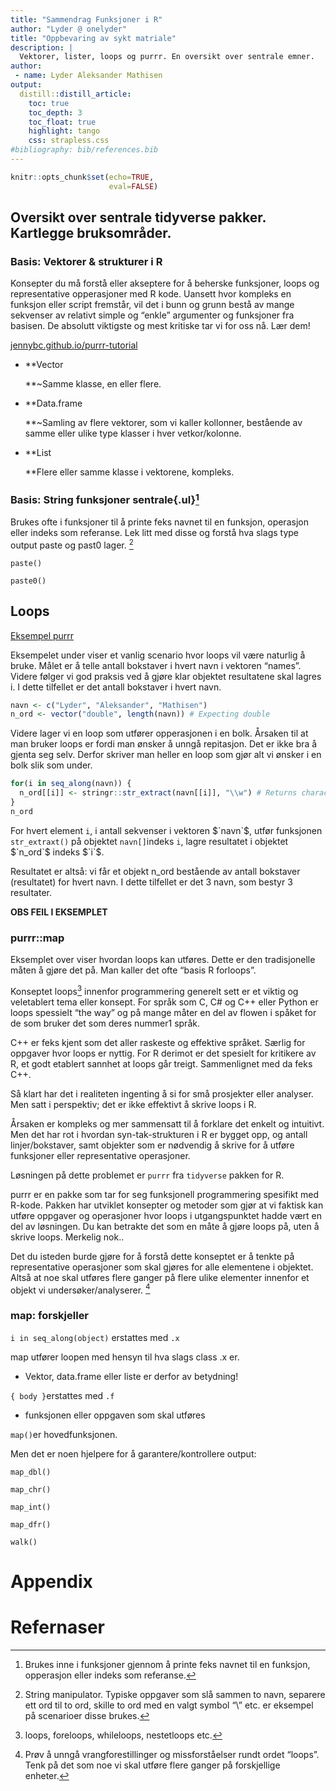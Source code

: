 ```yaml
---
title: "Sammendrag Funksjoner i R"
author: "Lyder @ onelyder"
title: "Oppbevaring av sykt matriale"
description: |
  Vektorer, lister, loops og purrr. En oversikt over sentrale emner.  
author:
 - name: Lyder Aleksander Mathisen 
output: 
  distill::distill_article:
    toc: true
    toc_depth: 3
    toc_float: true
    highlight: tango
    css: strapless.css
#bibliography: bib/references.bib
---
```


```r
knitr::opts_chunk$set(echo=TRUE, 
                      eval=FALSE)
```

## Oversikt over sentrale tidyverse pakker. Kartlegge bruksområder.

### Basis: Vektorer & strukturer i R

Konsepter du må forstå eller akseptere for å beherske funksjoner, loops og representative opperasjoner med R kode.
Uansett hvor kompleks en funksjon eller script fremstår, vil det i bunn og grunn bestå av mange sekvenser av relativt simple og "enkle" argumenter og funksjoner fra basisen.
De absolutt viktigste og mest kritiske tar vi for oss nå.
Lær dem!

[jennybc.github.io/purrr-tutorial](https://jennybc.github.io/purrr-tutorial/)

-   **Vector

    **~Samme klasse, en eller flere.

-   **Data.frame

    **~Samling av flere vektorer, som vi kaller kollonner, bestående av samme eller ulike type klasser i hver vetkor/kolonne.

-   **List

    **Flere eller samme klasse i vektorene, kompleks.

### Basis: String funksjoner sentrale{.ul}[^1]

[^1]: Brukes inne i funksjoner gjennom å printe feks navnet til en funksjon, opperasjon eller indeks som referanse.

Brukes ofte i funksjoner til å printe feks navnet til en funksjon, operasjon eller indeks som referanse.
Lek litt med disse og forstå hva slags type output paste og past0 lager.
[^2]

[^2]: String manipulator.
    Typiske oppgaver som slå sammen to navn, separere ett ord til to ord, skille to ord med en valgt symbol "\\ " etc. er eksempel på scenarioer disse brukes.

`paste()`

`paste0()`

## Loops

[Eksempel purrr](https://www.r4epi.com/using-the-purrr-package.html)

Eksempelet under viser et vanlig scenario hvor loops vil være naturlig å bruke.
Målet er å telle antall bokstaver i hvert navn i vektoren "names".\
Videre følger vi god praksis ved å gjøre klar objektet resultatene skal lagres i.
I dette tilfellet er det antall bokstaver i hvert navn.

```r
navn <- c("Lyder", "Aleksander", "Mathisen")
n_ord <- vector("double", length(navn)) # Expecting double
```

Videre lager vi en loop som utfører opperasjonen i en bolk.
Årsaken til at man bruker loops er fordi man ønsker å unngå repitasjon.
Det er ikke bra å gjenta seg selv.
Derfor skriver man heller en loop som gjør alt vi ønsker i en bolk slik som under.

```r
for(i in seq_along(navn)) {
  n_ord[[i]] <- stringr::str_extract(navn[[i]], "\\w") # Returns character
}
n_ord
```

For hvert element `i`, i antall sekvenser i vektoren $`navn`$, utfør funksjonen `str_extraxt()` på objektet `navn[]`indeks `i`, lagre resultatet i objektet $`n_ord`$ indeks $`i`$.

Resultatet er altså: vi får et objekt n_ord bestående av antall bokstaver (resultatet) for hvert navn.
I dette tilfellet er det 3 navn, som bestyr 3 resultater.

**OBS FEIL I EKSEMPLET**

### purrr::map

Eksemplet over viser hvordan loops kan utføres.
Dette er den tradisjonelle måten å gjøre det på.
Man kaller det ofte "basis R forloops".

Konseptet loops[^3] innenfor programmering generelt sett er et viktig og veletablert tema eller konsept.
For språk som C, C# og C++ eller Python er loops spessielt "the way" og på mange måter en del av flowen i spåket for de som bruker det som deres nummer1 språk.

[^3]: loops, foreloops, whileloops, nestetloops etc.

C++ er feks kjent som det aller raskeste og effektive språket.
Særlig for oppgaver hvor loops er nyttig.
For R derimot er det spesielt for kritikere av R, et godt etablert sannhet at loops går treigt.
Sammenlignet med da feks C++.

Så klart har det i realiteten ingenting å si for små prosjekter eller analyser.
Men satt i perspektiv; det er ikke effektivt å skrive loops i R.

Årsaken er kompleks og mer sammensatt til å forklare det enkelt og intuitivt.
Men det har rot i hvordan syn-tak-strukturen i R er bygget opp, og antall linjer/bokstaver, samt objekter som er nødvendig å skrive for å utføre funksjoner eller representative operasjoner.

Løsningen på dette problemet er `purrr` fra `tidyverse` pakken for R.

purrr er en pakke som tar for seg funksjonell programmering spesifikt med R-kode.
Pakken har utviklet konsepter og metoder som gjør at vi faktisk kan utføre oppgaver og operasjoner hvor loops i utgangspunktet hadde vært en del av løsningen.
Du kan betrakte det som en måte å gjøre loops på, uten å skrive loops.
Merkelig nok..

Det du isteden burde gjøre for å forstå dette konseptet er å tenkte på representative operasjoner som skal gjøres for alle elementene i objektet.
Altså at noe skal utføres flere ganger på flere ulike elementer innenfor et objekt vi undersøker/analyserer.
[^4]

[^4]: Prøv å unngå vrangforestillinger og missforståelser rundt ordet "loops".
    Tenk på det som noe vi skal utføre flere ganger på forskjellige enheter.

### map: forskjeller

`i in seq_along(object)` erstattes med `.x`

map utfører loopen med hensyn til hva slags class .x er.

-   Vektor, data.frame eller liste er derfor av betydning!

`{ body }`erstattes med `.f`

-   funksjonen eller oppgaven som skal utføres

`map()`er hovedfunksjonen.

Men det er noen hjelpere for å garantere/kontrollere output:

`map_dbl()`

`map_chr()`

`map_int()`

`map_dfr()`

`walk()`

# Appendix

# Refernaser
